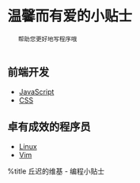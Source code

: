= 温馨而有爱的小贴士 =
    帮助您更好地写程序哦
    
== 前端开发 ==
* [[JavaScript|JavaScript]]
* [[CSS|CSS]]

== 卓有成效的程序员 ==
* [[Linux|Linux]]
* [[Vim|Vim]]


%title 丘迟的维基 - 编程小贴士
